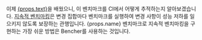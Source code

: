 이제 <a href={props.url}>{props.text}</a>을 배웠으니,
이 벤치마크를 CI에서 어떻게 추적하는지 알아보겠습니다.
[지속적 벤치마킹][continuous benchmarking]은 변경 집합마다 벤치마크를 실행하여 변경 사항이 성능 저하를 일으키지 않도록 보장하는 관행입니다.
{props.name} 벤치마크로 지속적 벤치마킹을 구현하는 가장 쉬운 방법은 Bencher를 사용하는 것입니다.

[learn criterion]: /ko/learn/benchmarking/rust/criterion
[continuous benchmarking]: /ko/docs/explanation/continuous-benchmarking/